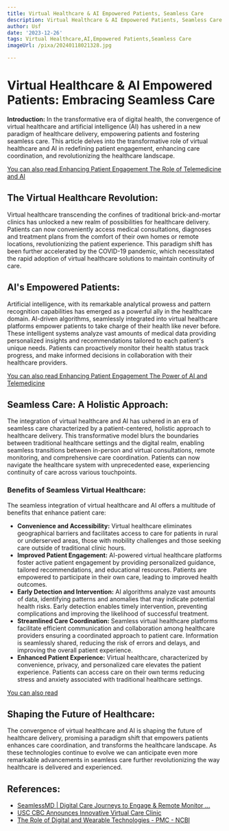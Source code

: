 ```yaml
---
title: Virtual Healthcare & AI Empowered Patients, Seamless Care
description: Virtual Healthcare & AI Empowered Patients, Seamless Care
author: Usf
date: '2023-12-26'
tags: Virtual Healthcare,AI,Empowered Patients,Seamless Care
imageUrl: /pixa/20240118021328.jpg

---
```

# Virtual Healthcare &  AI Empowered Patients: Embracing  Seamless Care

**Introduction:**
In the transformative era of digital health, the convergence  of virtual healthcare and artificial  intelligence (AI) has ushered in a new paradigm of healthcare  delivery, empowering patients and fostering seamless care. This article delves  into the transformative role of virtual healthcare and AI in redefining patient engagement, enhancing  care coordination, and revolutionizing the healthcare  landscape.

[You can also read Enhancing Patient Engagement The Role of Telemedicine and AI](Enhancing%20Patient%20Engagement%20The%20Role%20of%20Telemedicine%20and%20AI)


## The Virtual Healthcare Revolution:

Virtual healthcare transcending the confines of traditional brick-and-mortar clinics has unlocked a new realm of possibilities for healthcare delivery. Patients can now conveniently access medical consultations, diagnoses  and treatment plans from the comfort of their own homes or remote locations, revolutionizing  the patient experience. This paradigm shift has been further accelerated by the COVID-19 pandemic, which necessitated the rapid adoption of virtual healthcare solutions to maintain continuity of care.

## AI's Empowered Patients:

Artificial  intelligence, with its remarkable  analytical prowess  and pattern recognition capabilities has  emerged as a powerful ally in the healthcare domain. AI-driven  algorithms, seamlessly integrated into virtual healthcare platforms  empower patients to take charge  of their health like never before. These intelligent systems analyze vast amounts of medical data providing personalized insights and recommendations tailored  to each patient's unique needs. Patients can proactively monitor their health status track progress, and make  informed decisions in collaboration with their healthcare providers.

[You can also read Enhancing  Patient Engagement The Power of AI and Telemedicine](Enhancing%20Patient%20Engagement%20The%20Power%20of%20AI%20and%20Telemedicine)


## Seamless Care:  A Holistic Approach:

The integration  of virtual healthcare and  AI has ushered in  an era of seamless care characterized by a  patient-centered, holistic approach to healthcare delivery. This transformative model blurs the boundaries between traditional healthcare settings and the digital realm, enabling seamless transitions between in-person and virtual consultations, remote monitoring, and  comprehensive care coordination. Patients can now navigate the healthcare system with unprecedented ease, experiencing continuity  of care across various  touchpoints.

### Benefits of Seamless Virtual  Healthcare:

The  seamless integration of virtual healthcare and AI offers a multitude of benefits that  enhance patient care:

- **Convenience and Accessibility:** Virtual healthcare eliminates geographical  barriers and  facilitates access to care for patients in rural or underserved areas, those with mobility  challenges and those  seeking care outside of traditional clinic hours.
- **Improved Patient Engagement:** AI-powered virtual healthcare platforms foster active patient engagement by providing personalized guidance, tailored recommendations, and educational resources. Patients are empowered to participate in their own care, leading to improved health outcomes.
- **Early Detection and Intervention:** AI algorithms analyze vast amounts of data, identifying  patterns and anomalies  that may indicate  potential  health  risks. Early detection enables timely intervention, preventing complications and improving the likelihood of successful treatment.
-  **Streamlined Care Coordination:** Seamless virtual healthcare platforms  facilitate  efficient  communication and collaboration among  healthcare providers ensuring a coordinated approach to patient care. Information is seamlessly shared, reducing the risk of errors  and delays, and improving the overall  patient experience.
- **Enhanced Patient Experience:** Virtual healthcare, characterized by convenience, privacy, and personalized care elevates  the patient experience.  Patients can access care on their own terms  reducing stress and anxiety  associated with traditional healthcare  settings.

[You  can also read ]()


## Shaping the Future of Healthcare:

The convergence of virtual healthcare and AI is shaping the future of healthcare delivery, promising a paradigm shift that empowers patients  enhances care coordination,  and transforms the healthcare landscape. As  these technologies continue to evolve we  can anticipate even more remarkable advancements in seamless care further revolutionizing the way healthcare is delivered and experienced.

## References:
- [SeamlessMD | Digital Care Journeys to Engage & Remote Monitor ...](https://seamless.md/)
- [USC CBC Announces Innovative Virtual Care Clinic](https://healthadministrationdegree.usc.edu/blog/usc-cbc-announces-innovative-virtual-care-clinic)
- [The Role of Digital and Wearable Technologies - PMC - NCBI](https://www.ncbi.nlm.nih.gov/pmc/articles/PMC10219419/)
